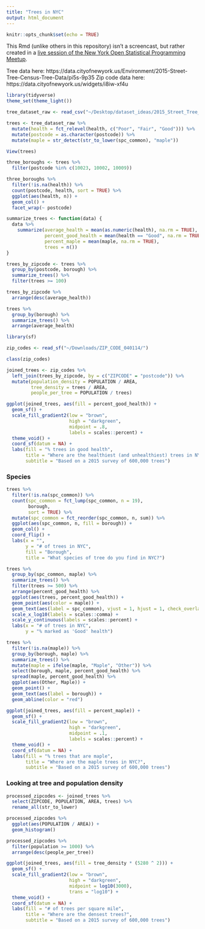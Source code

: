 ```yaml
---
title: "Trees in NYC"
output: html_document
---
```


```r
knitr::opts_chunk$set(echo = TRUE)
```

This Rmd (unlike others in this repository) isn't a screencast, but rather created in a [live session of the New York Open Statistical Programming Meetup](https://www.meetup.com/nyhackr/events/260545903/).

Tree data here: https://data.cityofnewyork.us/Environment/2015-Street-Tree-Census-Tree-Data/pi5s-9p35
Zip code data here: https://data.cityofnewyork.us/widgets/i8iw-xf4u

```r
library(tidyverse)
theme_set(theme_light())

tree_dataset_raw <- read_csv("~/Desktop/dataset_ideas/2015_Street_Tree_Census_-_Tree_Data.csv")

trees <- tree_dataset_raw %>%
  mutate(health = fct_relevel(health, c("Poor", "Fair", "Good"))) %>%
  mutate(postcode = as.character(postcode)) %>%
  mutate(maple = str_detect(str_to_lower(spc_common), "maple"))
```

```r
View(trees)

three_boroughs <- trees %>%
  filter(postcode %in% c(10023, 10002, 10009))

three_boroughs %>%
  filter(!is.na(health)) %>%
  count(postcode, health, sort = TRUE) %>%
  ggplot(aes(health, n)) +
  geom_col() +
  facet_wrap(~ postcode)

summarize_trees <- function(data) {
  data %>%
    summarize(average_health = mean(as.numeric(health), na.rm = TRUE),
              percent_good_health = mean(health == "Good", na.rm = TRUE),
              percent_maple = mean(maple, na.rm = TRUE),
              trees = n())
}

trees_by_zipcode <- trees %>%
  group_by(postcode, borough) %>%
  summarize_trees() %>%
  filter(trees >= 100)

trees_by_zipcode %>%
  arrange(desc(average_health))

trees %>%
  group_by(borough) %>%
  summarize_trees() %>%
  arrange(average_health)
```

```r
library(sf)

zip_codes <- read_sf("~/Downloads/ZIP_CODE_040114/")

class(zip_codes)

joined_trees <- zip_codes %>%
  left_join(trees_by_zipcode, by = c("ZIPCODE" = "postcode")) %>%
  mutate(population_density = POPULATION / AREA,
         tree_density = trees / AREA,
         people_per_tree = POPULATION / trees)
```

```r
ggplot(joined_trees, aes(fill = percent_good_health)) +
  geom_sf() +
  scale_fill_gradient2(low = "brown",
                       high = "darkgreen",
                       midpoint = .8,
                       labels = scales::percent) +
  theme_void() +
  coord_sf(datum = NA) +
  labs(fill = "% trees in good health",
       title = "Where are the healthiest (and unhealthiest) trees in NYC?",
       subtitle = "Based on a 2015 survey of 600,000 trees")
```

### Species

```r
trees %>%
  filter(!is.na(spc_common)) %>%
  count(spc_common = fct_lump(spc_common, n = 19),
        borough,
        sort = TRUE) %>%
  mutate(spc_common = fct_reorder(spc_common, n, sum)) %>%
  ggplot(aes(spc_common, n, fill = borough)) +
  geom_col() +
  coord_flip() +
  labs(x = "",
       y = "# of trees in NYC",
       fill = "Borough",
       title = "What species of tree do you find in NYC?")
```

```r
trees %>%
  group_by(spc_common, maple) %>%
  summarize_trees() %>%
  filter(trees >= 500) %>%
  arrange(percent_good_health) %>%
  ggplot(aes(trees, percent_good_health)) +
  geom_point(aes(color = maple)) +
  geom_text(aes(label = spc_common), vjust = 1, hjust = 1, check_overlap = TRUE) +
  scale_x_log10(labels = scales::comma) +
  scale_y_continuous(labels = scales::percent) +
  labs(x = "# of trees in NYC",
       y = "% marked as 'Good' health")
```

```r
trees %>%
  filter(!is.na(maple)) %>%
  group_by(borough, maple) %>%
  summarize_trees() %>%
  mutate(maple = ifelse(maple, "Maple", "Other")) %>%
  select(borough, maple, percent_good_health) %>%
  spread(maple, percent_good_health) %>%
  ggplot(aes(Other, Maple)) +
  geom_point() +
  geom_text(aes(label = borough)) +
  geom_abline(color = "red")
```


```r
ggplot(joined_trees, aes(fill = percent_maple)) +
  geom_sf() +
  scale_fill_gradient2(low = "brown",
                       high = "darkgreen",
                       midpoint = .1,
                       labels = scales::percent) +
  theme_void() +
  coord_sf(datum = NA) +
  labs(fill = "% trees that are maple",
       title = "Where are the maple trees in NYC?",
       subtitle = "Based on a 2015 survey of 600,000 trees")
```

### Looking at tree and population density

```r
processed_zipcodes <- joined_trees %>%
  select(ZIPCODE, POPULATION, AREA, trees) %>%
  rename_all(str_to_lower)

processed_zipcodes %>%
  ggplot(aes(POPULATION / AREA)) +
  geom_histogram()

processed_zipcodes %>%
  filter(population >= 1000) %>%
  arrange(desc(people_per_tree))
```

```r
ggplot(joined_trees, aes(fill = tree_density * (5280 ^ 2))) +
  geom_sf() +
  scale_fill_gradient2(low = "brown",
                       high = "darkgreen",
                       midpoint = log10(3000),
                       trans = "log10") +
  theme_void() +
  coord_sf(datum = NA) +
  labs(fill = "# of trees per square mile",
       title = "Where are the densest trees?",
       subtitle = "Based on a 2015 survey of 600,000 trees")
```


